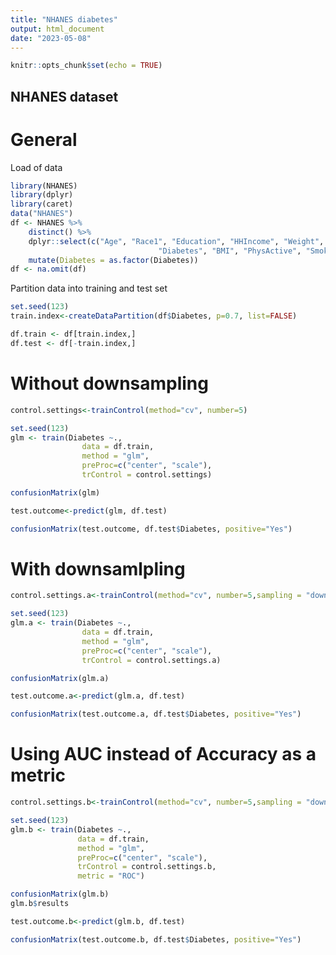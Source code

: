 ```yaml
---
title: "NHANES diabetes"
output: html_document
date: "2023-05-08"
---
```


```r
knitr::opts_chunk$set(echo = TRUE)
```

## NHANES dataset

# General

Load of data
```r
library(NHANES)
library(dplyr)
library(caret)
data("NHANES")
df <- NHANES %>%
    distinct() %>% 
    dplyr::select(c("Age", "Race1", "Education", "HHIncome", "Weight", "Height", "Pulse",
                                 "Diabetes", "BMI", "PhysActive", "Smoke100")) %>%
    mutate(Diabetes = as.factor(Diabetes))
df <- na.omit(df)

``` 

Partition data into training and test set

```r
set.seed(123)
train.index<-createDataPartition(df$Diabetes, p=0.7, list=FALSE)

df.train <- df[train.index,]
df.test <- df[-train.index,]

```

# Without downsampling

```r
control.settings<-trainControl(method="cv", number=5)
```


```r
set.seed(123)
glm <- train(Diabetes ~., 
                data = df.train, 
                method = "glm", 
                preProc=c("center", "scale"),
                trControl = control.settings)

confusionMatrix(glm)
```

```r
test.outcome<-predict(glm, df.test)

confusionMatrix(test.outcome, df.test$Diabetes, positive="Yes")
```
# With downsamlpling

```r
control.settings.a<-trainControl(method="cv", number=5,sampling = "down")
```

```r
set.seed(123)
glm.a <- train(Diabetes ~., 
                data = df.train, 
                method = "glm", 
                preProc=c("center", "scale"),
                trControl = control.settings.a)

confusionMatrix(glm.a)
```

```r
test.outcome.a<-predict(glm.a, df.test)

confusionMatrix(test.outcome.a, df.test$Diabetes, positive="Yes")
```
# Using AUC instead of Accuracy as a metric
```r
control.settings.b<-trainControl(method="cv", number=5,sampling = "down", classProbs = TRUE, summaryFunction = twoClassSummary)
```

```r
set.seed(123)
glm.b <- train(Diabetes ~., 
               data = df.train, 
               method = "glm", 
               preProc=c("center", "scale"),
               trControl = control.settings.b,
               metric = "ROC")

confusionMatrix(glm.b)
glm.b$results
```

```r
test.outcome.b<-predict(glm.b, df.test)

confusionMatrix(test.outcome.b, df.test$Diabetes, positive="Yes")

```
